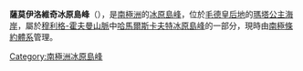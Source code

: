 {{coord|71|48|S|4|55|E|display=title}}

'''薩莫伊洛維奇冰原島峰'''（{{lang-en|Samoylovich Nunatak}}），是[[南極洲|南極洲]]的[[冰原島峰|冰原島峰]]，位於[[毛德皇后地|毛德皇后地]]的[[瑪塔公主海岸|瑪塔公主海岸]]，屬於[[穆利格-霍夫曼山脈|穆利格-霍夫曼山脈]]中[[哈馬爾斯卡夫特冰原島峰|哈馬爾斯卡夫特冰原島峰]]的一部分，現時由[[南極條約體系|南極條約體系]]管理。

{{Antarctica-geo-stub}}
[[Category:南極洲冰原島峰|Category:南極洲冰原島峰]]
